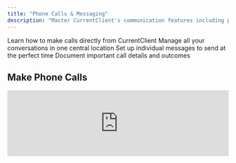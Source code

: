 ```yaml
---
title: "Phone Calls & Messaging"
description: "Master CurrentClient's communication features including phone calls, inbox management, and messaging capabilities"
---
```


<CardGroup cols={2}>
  <Card title="Make Phone Calls" icon="phone">
    Learn how to make calls directly from CurrentClient
  </Card>
  <Card title="Use the Inbox" icon="inbox">
    Manage all your conversations in one central location
  </Card>
  <Card title="Schedule Messages" icon="calendar-clock">
    Set up individual messages to send at the perfect time
  </Card>
  <Card title="Add Call Notes" icon="note-sticky">
    Document important call details and outcomes
  </Card>
</CardGroup>

## Make Phone Calls

<iframe 
  src="https://www.loom.com/embed/1aad84c3cf4a4aa48e14d3e1769d3c32" 
  width="100%" 
  height={400}
  frameBorder={0} 
  allowFullScreen
/>

**Duration:** 6 minutes

Learn how to make professional phone calls directly from CurrentClient, including dialing, call management, and best practices for client communication.

<Steps>
  <Step title="Select Your Contact">
    Find the contact you want to call from your database
  </Step>
  <Step title="Initiate the Call">
    Click the call button to start the conversation
  </Step>
  <Step title="Manage During Call">
    Use call controls for mute, hold, and other features
  </Step>
  <Step title="End and Document">
    Properly end the call and add notes if needed
  </Step>
</Steps>

---

## Alternative Call Method

<iframe 
  src="https://www.loom.com/embed/a14548382a3341d6ba5f4935bd037e82" 
  width="100%" 
  height={400}
  frameBorder={0} 
  allowFullScreen
/>

**Duration:** 2 minutes

An alternative approach to making calls in CurrentClient, perfect for different workflow preferences.

---

## Use the Inbox

<iframe 
  src="https://www.loom.com/embed/a8d77ebf04084de4b0a921cc1fdbd656" 
  width="100%" 
  height={400}
  frameBorder={0} 
  allowFullScreen
/>

**Duration:** 9 minutes

Master your CurrentClient inbox to efficiently manage all client communications, including texts, calls, and conversation history.

<Info>
  **Inbox Features:** View conversation history, respond to messages, see contact details, and manage all communications from one unified interface.
</Info>

<Accordion title="Inbox Organization Tips">
  - Use filters to find specific conversations quickly
  - Pin important conversations to the top
  - Archive completed conversations to keep your inbox clean
  - Use quick replies for common responses
</Accordion>

---

## Schedule Individual Messages

<iframe 
  src="https://www.loom.com/embed/e712cf7caac4459fa47585fd5ae5e563" 
  width="100%" 
  height={400}
  frameBorder={0} 
  allowFullScreen
/>

**Duration:** 3 minutes

Schedule messages to be sent at the optimal time for your contacts, ensuring your communications arrive when they're most likely to be seen.

<Tip>
  **Best Practice:** Schedule messages during business hours in your contact's time zone for better response rates.
</Tip>

---

## Add Call Notes

<iframe 
  src="https://www.loom.com/embed/e6f9241c62244a919d1126d0dd813d5e" 
  width="100%" 
  height={400}
  frameBorder={0} 
  allowFullScreen
/>

**Duration:** 2 minutes

Document important call details, outcomes, and next steps directly in your contact records for better follow-up and relationship management.

## Advanced Communication Features

<CardGroup cols={2}>
  <Card title="Setting Away Status" icon="moon">
    **Duration:** 1 minute
    <iframe 
      src="https://www.loom.com/embed/6a82c3278c5f480fb9f3767c6b772088" 
      width="100%" 
      height={200}
      frameBorder={0} 
      allowFullScreen
    />
  </Card>
  <Card title="Active vs Completed Conversations" icon="comments">
    **Duration:** 2 minutes
    <iframe 
      src="https://www.loom.com/embed/cf9ea882d9224c34b148634d2ff70655" 
      width="100%" 
      height={200}
      frameBorder={0} 
      allowFullScreen
    />
  </Card>
  <Card title="Block Unwanted Calls" icon="ban">
    **Duration:** 1 minute
    <iframe 
      src="https://www.loom.com/embed/19a45dfcbe33451686da5969e7bc6c81" 
      width="100%" 
      height={200}
      frameBorder={0} 
      allowFullScreen
    />
  </Card>
  <Card title="Troubleshoot Mobile App Ringing" icon="mobile">
    **Duration:** 2 minutes
    <iframe 
      src="https://www.loom.com/embed/70c39ff757314f3e83b00125fabbfbf1" 
      width="100%" 
      height={200}
      frameBorder={0} 
      allowFullScreen
    />
  </Card>
</CardGroup>

<Warning>
  **Call Quality:** Ensure you have a stable internet connection for the best call quality. Use a headset for professional sound quality when possible.
</Warning>